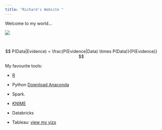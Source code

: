 ```yaml
---
title: "Richard's Website "
---
```


Welcome to my world...

![](me.jpg)


<br>


$$ P(Data|Evidence) =  \frac{P(Evidence|Data) \times P(Data)}{P(Evidence)} $$





My favourite tools:

-  [R](https://www.r-project.org/)

-  Python [Download Anaconda](https://www.anaconda.com/download/)

-  Spark. 

-  [KNIME](https://www.knime.com/)

-  Databricks

-  Tableau: [view my vizs](https://public.tableau.com/profile/richard.wanjohi#!/)
